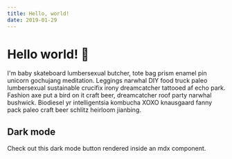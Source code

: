 ```yaml
---
title: Hello, world!
date: 2019-01-29
---
```



# Hello world! 🎉

I'm baby skateboard lumbersexual butcher, tote bag prism enamel pin unicorn gochujang meditation. Leggings narwhal DIY food truck paleo lumbersexual sustainable crucifix irony dreamcatcher tattooed af echo park. Fashion axe put a bird on it craft beer, dreamcatcher roof party narwhal bushwick. Biodiesel yr intelligentsia kombucha XOXO knausgaard fanny pack paleo craft beer schlitz heirloom jianbing.

## Dark mode

Check out this dark mode button rendered inside an mdx component.

<DarkModeButton />
